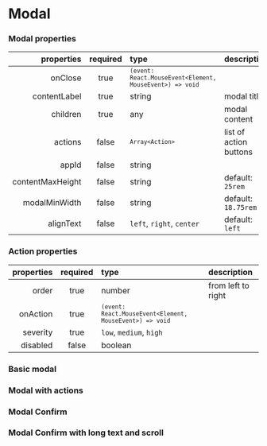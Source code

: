 
<Meta of={ModalStories} />

# Modal

### Modal properties

|       properties | required | type                                                                  | description            |
| ---------------: | :------: | :-------------------------------------------------------------------- | :--------------------- |
|          onClose |   true   | <code>`(event: React.MouseEvent<Element, MouseEvent>) => void`</code> |                        |
|     contentLabel |   true   | string                                                                | modal title            |
|         children |   true   | any                                                                   | modal content          |
|          actions |  false   | <code>`Array<Action>`</code>                                          | list of action buttons |
|            appId |  false   | string                                                                |                        |
| contentMaxHeight |  false   | string                                                                | default: `25rem`       |
|    modalMinWidth |  false   | string                                                                | default: `18.75rem`    |
|        alignText |  false   | <code>left</code>, <code>right</code>, <code>center</code>            | default: `left`        |

### Action properties

| properties | required | type                                                                | description        |
| ---------: | :------: | :------------------------------------------------------------------ | :----------------- |
|      order |   true   | number                                                              | from left to right |
|   onAction |   true   | <code>`(event: React.MouseEvent<Element, MouseEvent>) => void`</code> |                    |
|   severity |   true   | <code>low</code>, <code>medium</code>, <code>high</code>            |                    |
|   disabled |  false   | boolean                                                             |                    |

### Basic modal

<Canvas />

### Modal with actions

<Canvas />

### Modal Confirm

<Canvas />

### Modal Confirm with long text and scroll

<Canvas />
